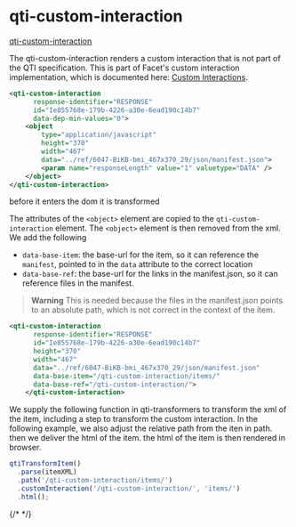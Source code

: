 

<Meta title="qti-interactions/qti-custom-interaction" />

# qti-custom-interaction

[qti-custom-interaction](https://www.imsglobal.org/spec/qti/v3p0/impl#h.ml3l73qfo5e3)

The qti-custom-interaction renders a custom interaction that is not part of the QTI specification.
This is part of Facet's custom interaction implementation, which is documented here: [Custom Interactions](<https://qti-components.citolab.nl/documentation/Custom Script Interaction API Reference 1.0.pdf>).

```xml
<qti-custom-interaction
      response-identifier="RESPONSE"
      id="Ie855768e-179b-4226-a30e-6ead190c14b7"
      data-dep-min-values="0">
    <object
        type="application/javascript"
        height="370"
        width="467"
        data="../ref/6047-BiKB-bmi_467x370_29/json/manifest.json">
        <param name="responseLength" value="1" valuetype="DATA" />
    </object>
</qti-custom-interaction>
```

before it enters the dom it is transformed

The attributes of the `<object>` element are copied to the `qti-custom-interaction` element.
The `<object>` element is then removed from the xml.
We add the following

- `data-base-item`: the base-url for the item, so it can reference the `manifest`, pointed to in the `data` attribute to the correct location
- `data-base-ref`: the base-url for the links in the manifest.json, so it can reference files in the manifest.

> **Warning**
> This is needed because the files in the manifest.json points to an absolute path, which is not correct in the context of the item.

```xml
<qti-custom-interaction
      response-identifier="RESPONSE"
      id="Ie855768e-179b-4226-a30e-6ead190c14b7"
      height="370"
      width="467"
      data="../ref/6047-BiKB-bmi_467x370_29/json/manifest.json"
      data-base-item="/qti-custom-interaction/items/"
      data-base-ref="/qti-custom-interaction/">
    </qti-custom-interaction>
```

We supply the following function in qti-transformers to transform the xml of the item, including a step to transform the custom interaction.
In the following example, we also adjust the relative path from the iten in path.
then we deliver the html of the item.
the html of the item is then rendered in browser.

```js
qtiTransformItem()
  .parse(itemXML)
  .path('/qti-custom-interaction/items/')
  .customInteraction('/qti-custom-interaction/', 'items/')
  .html();
```

{/* <Source of={Stories.TransformXML} /> */}

<Canvas of={Stories.Default} />

<Canvas of={Stories.TransformXML} />

<Canvas of={Stories.TransformItem} />

